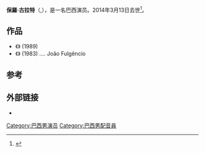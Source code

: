 {{Expand language|1=pt|time=2020-06-28T03:13:07+00:00}}
{{Infobox person
| name         = 保羅·古拉特
| image        = 
| imagesize    = 
| caption      = 
| birth_name   = Paulo Afonso Miessa
| birth_date   = {{birth date|1933|1|9}}
| birth_place  = [[巴西|巴西]][[圣保罗|圣保罗]]
| death_date = {{Death date and age|2014|03|13|1933|01|09}}
| death_place = [[巴西|巴西]][[圣保罗|圣保罗]]
|death_cause = [[肝癌|肝癌]]
| citizenship  = [[巴西|巴西]]
| alma_mater = 
| occupation   = 演员
| years_active = 1952–2014
| website      =
| spouse       = Nicette Bruno (1958–2014)
| children      = 3
}}
'''保羅·古拉特'''（{{lang-pt|Paulo Afonso Miessa, Paulo Goulart}},{{bd|1933年|1月9日|2014年|3月13日|catIdx=Goulart}}），是一名巴西演员。2014年3月13日去世<ref>{{cite news|url=http://diversao.terra.com.br/gente/aos-81-anos-morre-paulo-goulart-em-sao-paulo,ef8f8b32b5cb4410VgnVCM10000098cceb0aRCRD.html|title=Morre aos 81 anos o ator Paulo Goulart|date=2014-03-13|work={{tsl|en|Terra Networks||Terra Networks}}|language=pt|accessdate=2014-03-13|archive-date=2014-03-13|archive-url=https://web.archive.org/web/20140313194812/http://diversao.terra.com.br/gente/aos-81-anos-morre-paulo-goulart-em-sao-paulo%2Cef8f8b32b5cb4410VgnVCM10000098cceb0aRCRD.html|dead-url=no}}</ref>。

==作品==

*《{{link-en|孤独，一个美丽的爱情故事|Solidão, Uma Linda História de Amor}}》 (1989)
*《{{link-en|加布里埃拉，丁香和肉桂|Gabriela, Cravo e Canela (filme)}}》 (1983) .... João Fulgêncio

==参考==
{{reflist}}

==外部链接==
* {{IMDb name|0332292}}

{{Authority control}}

{{DEFAULTSORT:Goulart, Paulo}}
[[Category:巴西男演员|Category:巴西男演员]]
[[Category:巴西男配音員|Category:巴西男配音員]]